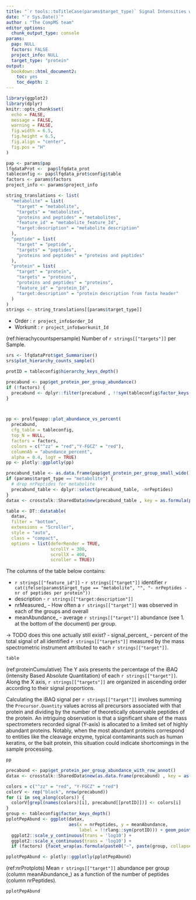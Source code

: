 ```yaml
---
title: "`r tools::toTitleCase(params$target_type)` Signal Intensities within Groups"
date: "`r Sys.Date()`"
author : "The CompMS team"
editor_options: 
  chunk_output_type: console
params:
  pap: NULL
  factors: FALSE
  project_info: NULL
  target_type: "protein"
output:
  bookdown::html_document2:
    toc: yes
    toc_depth: 2
---
```




```r
library(ggplot2)
library(dplyr)
knitr::opts_chunk$set(
  echo = FALSE,
  message = FALSE,
  warning = FALSE,
  fig.width = 6.5,
  fig.height = 6.5,
  fig.align = "center",
  fig.pos = "H"
)

pap <- params$pap
lfqdataProt <-  pap$lfqdata_prot
tableconfig <- pap$lfqdata_prot$config$table
factors <- params$factors
project_info <- params$project_info

string_translations <- list(
  "metabolite" = list(
    "target" = "metabolite",
    "targets" = "metabolites",
    "proteins and peptides" = "metabolites",
    "feature_id" = "metabolite_feature_Id",
    "target:description" = "metabolite description"
  ),
  "peptide" = list(
    "target" = "peptide",
    "targets" = "peptides",
    "proteins and peptides" = "proteins and peptides"
  ),
  "protein" = list(
    "target" = "protein",
    "targets" = "proteins",
    "proteins and peptides" = "proteins",
    "feature_id" = "protein_Id",
    "target:description" = "protein description from fasta header"
  )
)
strings <- string_translations[[params$target_type]]

```


- Order : `r project_info$order_Id`
- Workunit : `r project_info$workunit_Id`

(ref:hierachycountspersample) Number of `r strings[["targets"]]` per Sample.

```r
srs <- lfqdataProt$get_Summariser()
srs$plot_hierarchy_counts_sample()
```

```r
protID = tableconfig$hierarchy_keys_depth()

precabund <- pap$get_protein_per_group_abundance()
if (!factors) {
  precabund <- dplyr::filter(precabund , !!sym(tableconfig$factor_keys()[1]) == "ALL")
}



pp <- prolfquapp::plot_abundance_vs_percent(
  precabund,
  cfg_table = tableconfig,
  top_N = NULL,
  factors = factors,
  colors = c("^zz" = "red","Y-FGCZ" = "red"),
  columnAb = "abundance_percent",
  alpha = 0.4, logY = TRUE)
pp <- plotly::ggplotly(pp)
```


```r
precabund_table <- as.data.frame(pap$get_protein_per_group_small_wide())
if (params$target_type == "metabolite") {
  # drop nrPeptides for metabolite
  precabund_table <- dplyr::select(precabund_table, -nrPeptides)
}
datax <- crosstalk::SharedData$new(precabund_table , key = as.formula(paste(" ~ ", protID )), group = "BB")

table <- DT::datatable(
  datax,
  filter = "bottom",
  extensions = "Scroller",
  style = "auto",
  class = "compact",
  options = list(deferRender = TRUE,
                 scrollY = 300,
                 scrollX = 400,
                 scroller = TRUE))


```

The columns of the table below contains:

- `r strings[["feature_id"]]` - `r strings[["target"]]` identifier
`r cat(ifelse(params$target_type == "metabolite", "", "- nrPeptides - nr of peptides per protein"))`
- description - `r strings[["target:description"]]`
- nrMeasured_<GroupName> - How often a `r strings[["target"]]` was observed in each of the groups and overall
- meanAbundance_<GroupName> - average `r strings[["target"]]` abundance (see 1. at the bottom of the document) per group.

-> TODO does this one actually still exist?
- signal_percent_<GroupName> - percent of the total signal of all identified `r strings[["targets"]]` measured by the mass spectrometric instrument attributed to each `r strings[["target"]]`.





```r
table
```


(ref:proteinCumulative) The Y axis presents the percentage of the iBAQ (intensity Based Absolute Quantitation) of each `r strings[["target"]]`. Along the X axis, `r strings[["targets"]]` are organized in ascending order according to their signal proportions. 



Calculating the iBAQ signal per `r strings[["target"]]` involves summing the `Precursor.Quantity` values across all precursors associated with that protein and dividing by the number of theoretically observable peptides of the protein. An intriguing observation is that a significant share of the mass spectrometers recorded signal (Y-axis) is allocated to a limited set of highly abundant proteins. Notably, when the most abundant proteins correspond to entities like the cleavage enzyme, typical contaminants such as human keratins, or the bait protein, this situation could indicate shortcomings in the sample processing.


```r
pp
```



```r
precabund <- pap$get_protein_per_group_abundance_with_row_annot()
datax <- crosstalk::SharedData$new(as.data.frame(precabund) , key = as.formula(paste(" ~ ", protID )), group = "BB")

colors = c("^zz" = "red", "Y-FGCZ" = "red")
colorV <- rep("black", nrow(precabund))
for (i in seq_along(colors)) {
  colorV[grepl(names(colors)[i], precabund[[protID]])] <- colors[i]
}
group <- tableconfig$factor_keys_depth()
pplotPepAbund <- ggplot(datax,
                        aes(x = nrPeptides, y = meanAbundance,
                            label = !!rlang::sym(protID))) + geom_point(color = colorV, alpha = 0.4) +
  ggplot2::scale_y_continuous(trans = 'log10') +
  ggplot2::scale_x_continuous(trans = 'log10') +
  if (factors) {facet_wrap(as.formula(paste0("~", paste(group, collapse = " + "))))}

pplotPepAbund <- plotly::ggplotly(pplotPepAbund)
```

(ref:nrProtplots) Mean `r strings[["target"]]` abundance per group (column meanAbundance_<GroupName>) as a function of the number of peptides (column nrPeptides).

```r
pplotPepAbund
```





